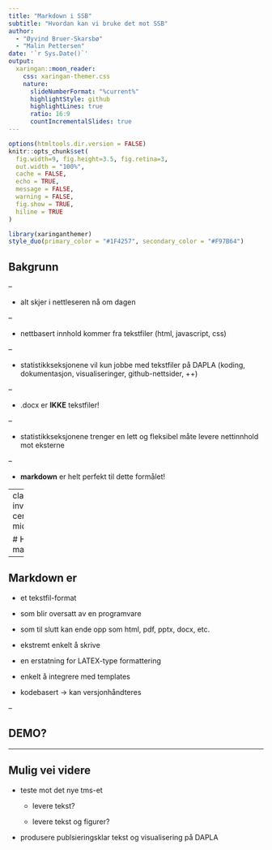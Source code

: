 ```yaml
---
title: "Markdown i SSB"
subtitle: "Hvordan kan vi bruke det mot SSB"  
author: 
  - "Øyvind Bruer-Skarsbø"
  - "Malin Pettersen"
date: '`r Sys.Date()`'
output:
  xaringan::moon_reader:
    css: xaringan-themer.css
    nature:
      slideNumberFormat: "%current%"
      highlightStyle: github
      highlightLines: true
      ratio: 16:9
      countIncrementalSlides: true
---
```


```r
options(htmltools.dir.version = FALSE)
knitr::opts_chunk$set(
  fig.width=9, fig.height=3.5, fig.retina=3,
  out.width = "100%",
  cache = FALSE,
  echo = TRUE,
  message = FALSE, 
  warning = FALSE,
  fig.show = TRUE,
  hiline = TRUE
)
```

```r
library(xaringanthemer)
style_duo(primary_color = "#1F4257", secondary_color = "#F97B64")
```

## Bakgrunn

--

- alt skjer i nettleseren nå om dagen

--

- nettbasert innhold kommer fra tekstfiler (html, javascript, css)

--

- statistikkseksjonene vil kun jobbe med tekstfiler på DAPLA (koding, dokumentasjon, visualiseringer, github-nettsider, ++)

--

- .docx er **IKKE** tekstfiler!

--

- statistikkseksjonene trenger en lett og fleksibel måte levere nettinnhold mot eksterne

--

- **markdown** er helt perfekt til dette formålet! 


---
class: inverse center middle

# Hva er markdown? 


---

## Markdown er

- et tekstfil-format


- som blir oversatt av en programvare


- som til slutt kan ende opp som html, pdf, pptx, docx, etc. 


- ekstremt enkelt å skrive


- en erstatning for LATEX-type formattering


- enkelt å integrere med templates


- kodebasert -> kan versjonhåndteres

--

## DEMO?

---

## Mulig vei videre


- teste mot det nye tms-et

  - levere tekst? 
  
  - levere tekst og figurer? 
  

- produsere publsieringsklar tekst og visualisering på DAPLA










